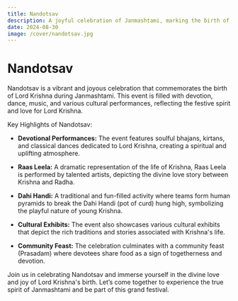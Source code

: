 ```yaml
---
title: Nandotsav
description: A joyful celebration of Janmashtami, marking the birth of Lord Krishna with devotion, dance, and cultural performances.
date: 2024-08-30
image: /cover/nandotsav.jpg
---
```


# Nandotsav

Nandotsav is a vibrant and joyous celebration that commemorates the birth of Lord Krishna during Janmashtami. This event is filled with devotion, dance, music, and various cultural performances, reflecting the festive spirit and love for Lord Krishna.

Key Highlights of Nandotsav:
- **Devotional Performances:** The event features soulful bhajans, kirtans, and classical dances dedicated to Lord Krishna, creating a spiritual and uplifting atmosphere.

- **Raas Leela:** A dramatic representation of the life of Krishna, Raas Leela is performed by talented artists, depicting the divine love story between Krishna and Radha.

- **Dahi Handi:** A traditional and fun-filled activity where teams form human pyramids to break the Dahi Handi (pot of curd) hung high, symbolizing the playful nature of young Krishna.

- **Cultural Exhibits:** The event also showcases various cultural exhibits that depict the rich traditions and stories associated with Krishna's life.

- **Community Feast:** The celebration culminates with a community feast (Prasadam) where devotees share food as a sign of togetherness and devotion.

Join us in celebrating Nandotsav and immerse yourself in the divine love and joy of Lord Krishna's birth. Let’s come together to experience the true spirit of Janmashtami and be part of this grand festival.
